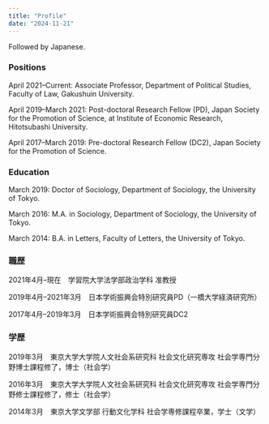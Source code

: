 ```yaml
---
title: "Profile"
date: "2024-11-21"
---
```


Followed by Japanese.

### Positions

April 2021--Current: Associate Professor, Department of Political Studies, Faculty of Law, Gakushuin University.

April 2019--March 2021: Post-doctoral Research Fellow (PD), Japan Society for the Promotion of Science, at Institute of Economic Research, Hitotsubashi University.

April 2017--March 2019: Pre-doctoral Research Fellow (DC2), Japan Society for the Promotion of Science.

### Education

March 2019: Doctor of Sociology, Department of Sociology, the University of Tokyo. 

March 2016: M.A. in Sociology, Department of Sociology, the University of Tokyo. 

March 2014: B.A. in Letters, Faculty of Letters, the University of Tokyo.

### 職歴

2021年4月--現在　学習院大学法学部政治学科 准教授

2019年4月--2021年3月　日本学術振興会特別研究員PD（一橋大学経済研究所）

2017年4月--2019年3月　日本学術振興会特別研究員DC2

### 学歴

2019年3月　東京大学大学院人文社会系研究科 社会文化研究専攻 社会学専門分野博士課程修了，博士（社会学）

2016年3月　東京大学大学院人文社会系研究科 社会文化研究専攻 社会学専門分野修士課程修了，修士（社会学）

2014年3月　東京大学文学部 行動文化学科 社会学専修課程卒業，学士（文学）